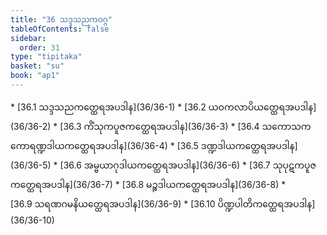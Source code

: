 ```yaml
---
title: "36 သဒ္ဒသညကဝဂ္ဂ"
tableOfContents: false
sidebar:
  order: 31
type: "tipitaka"
basket: "su"
book: "ap1"
---
```



<DynamicBreadcrumb />



<TableOfContents book="ap1" section="36">
* [36.1 သဒ္ဒသညကတ္ထေရအပဒါန](36/36-1)
* [36.2 ယဝကလာပိယတ္ထေရအပဒါန](36/36-2)
* [36.3 ကိံသုကပူဇကတ္ထေရအပဒါန](36/36-3)
* [36.4 သကောသကကောရဏ္ဍဒါယကတ္ထေရအပဒါန](36/36-4)
* [36.5 ဒဏ္ဍဒါယကတ္ထေရအပဒါန](36/36-5)
* [36.6 အမ္ဗယာဂုဒါယကတ္ထေရအပဒါန](36/36-6)
* [36.7 သုပုဋကပူဇကတ္ထေရအပဒါန](36/36-7)
* [36.8 မဉ္စဒါယကတ္ထေရအပဒါန](36/36-8)
* [36.9 သရဏဂမနိယတ္ထေရအပဒါန](36/36-9)
* [36.10 ပိဏ္ဍပါတိကတ္ထေရအပဒါန](36/36-10)
</TableOfContents>
